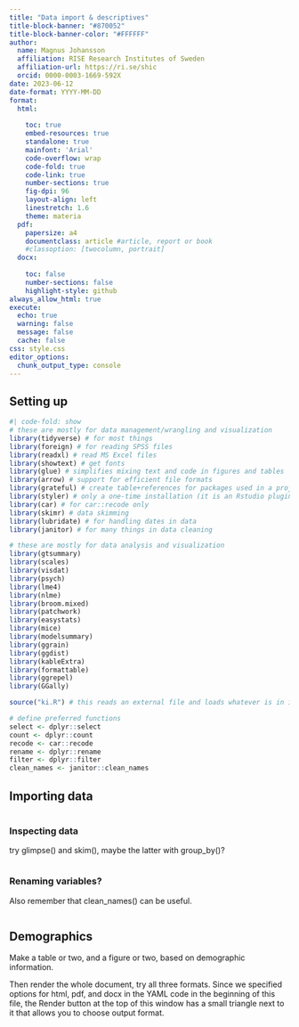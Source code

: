 ---
title: "Data import & descriptives"
title-block-banner: "#870052"
title-block-banner-color: "#FFFFFF"
author: 
  name: Magnus Johansson
  affiliation: RISE Research Institutes of Sweden
  affiliation-url: https://ri.se/shic
  orcid: 0000-0003-1669-592X
date: 2023-06-12
date-format: YYYY-MM-DD
format: 
  html:
    
    toc: true
    embed-resources: true
    standalone: true
    mainfont: 'Arial'
    code-overflow: wrap
    code-fold: true
    code-link: true
    number-sections: true
    fig-dpi: 96
    layout-align: left
    linestretch: 1.6
    theme: materia
  pdf:
    papersize: a4
    documentclass: article #article, report or book
    #classoption: [twocolumn, portrait]
  docx:
    
    toc: false
    number-sections: false
    highlight-style: github
always_allow_html: true
execute:
  echo: true
  warning: false
  message: false
  cache: false
css: style.css
editor_options: 
  chunk_output_type: console
---

## Setting up

```{r}
#| code-fold: show
# these are mostly for data management/wrangling and visualization
library(tidyverse) # for most things
library(foreign) # for reading SPSS files
library(readxl) # read MS Excel files
library(showtext) # get fonts
library(glue) # simplifies mixing text and code in figures and tables
library(arrow) # support for efficient file formats
library(grateful) # create table+references for packages used in a project
library(styler) # only a one-time installation (it is an Rstudio plugin)
library(car) # for car::recode only
library(skimr) # data skimming
library(lubridate) # for handling dates in data
library(janitor) # for many things in data cleaning

# these are mostly for data analysis and visualization
library(gtsummary)
library(scales)
library(visdat)
library(psych)
library(lme4)
library(nlme)
library(broom.mixed)
library(patchwork)
library(easystats)
library(mice)
library(modelsummary)
library(ggrain)
library(ggdist)
library(kableExtra)
library(formattable)
library(ggrepel)
library(GGally)

source("ki.R") # this reads an external file and loads whatever is in it

# define preferred functions
select <- dplyr::select
count <- dplyr::count
recode <- car::recode
rename <- dplyr::rename
filter <- dplyr::filter
clean_names <- janitor::clean_names
```

## Importing data

```{r}

```

### Inspecting data

try glimpse() and skim(), maybe the latter with group_by()?

```{r}

```

### Renaming variables?

Also remember that clean_names() can be useful.

```{r}

```

## Demographics

Make a table or two, and a figure or two, based on demographic information.


Then render the whole document, try all three formats. Since we specified options for html, pdf, and docx in the YAML code in the beginning of this file, the Render button at the top of this window has a small triangle next to it that allows you to choose output format.
